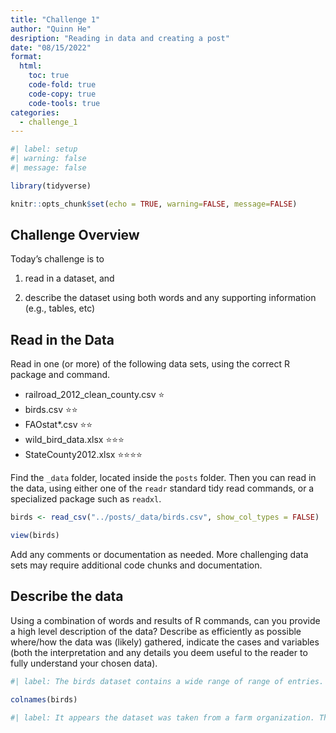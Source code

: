 ```yaml
---
title: "Challenge 1"
author: "Quinn He"
desription: "Reading in data and creating a post"
date: "08/15/2022"
format:
  html:
    toc: true
    code-fold: true
    code-copy: true
    code-tools: true
categories:
  - challenge_1
---
```


```r
#| label: setup
#| warning: false
#| message: false

library(tidyverse)

knitr::opts_chunk$set(echo = TRUE, warning=FALSE, message=FALSE)
```

## Challenge Overview

Today's challenge is to

1)  read in a dataset, and

2)  describe the dataset using both words and any supporting information (e.g., tables, etc)

## Read in the Data

Read in one (or more) of the following data sets, using the correct R package and command.

-   railroad_2012_clean_county.csv ⭐
-   birds.csv ⭐⭐
-   FAOstat\*.csv ⭐⭐
-   wild_bird_data.xlsx ⭐⭐⭐
-   StateCounty2012.xlsx ⭐⭐⭐⭐

Find the `_data` folder, located inside the `posts` folder. Then you can read in the data, using either one of the `readr` standard tidy read commands, or a specialized package such as `readxl`.

```r

birds <- read_csv("../posts/_data/birds.csv", show_col_types = FALSE)

view(birds)

```

Add any comments or documentation as needed. More challenging data sets may require additional code chunks and documentation.

## Describe the data

Using a combination of words and results of R commands, can you provide a high level description of the data? Describe as efficiently as possible where/how the data was (likely) gathered, indicate the cases and variables (both the interpretation and any details you deem useful to the reader to fully understand your chosen data).

```r
#| label: The birds dataset contains a wide range of range of entries. With the function below we can see all the column names listed. A few are hard to figure out what exactly the represent and just how important they are. 

colnames(birds)

```

```r
#| label: It appears the dataset was taken from a farm organization. The data is definitely a little messy, but makes sense on the data entry side. Each country has decsending rows of chickens, ducks, and fowls from 1961 to 2018. This is mostly a bit redundant. This whole dataset keeps track of the value of these three types of birds in a 60 year window. There is also a possibility this dataset came from a larger set with other types of animals becuase the "Domain" column lists 'Livestock' throughout the entire dataset. 




```
